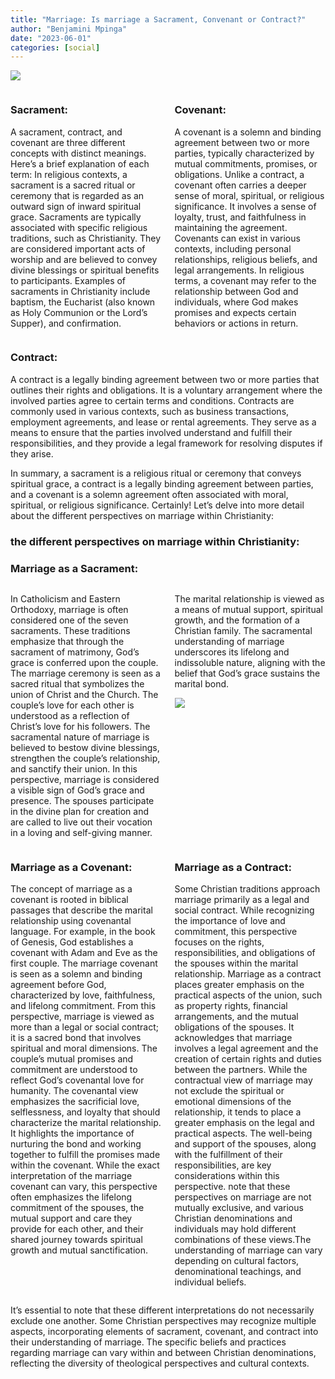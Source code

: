 ```yaml
---
title: "Marriage: Is marriage a Sacrament, Convenant or Contract?"
author: "Benjamini Mpinga"
date: "2023-06-01"
categories: [social]
---
```



![](denis.jpg)

::: columns
:::: {.column width="50%"}

### Sacrament: 

A sacrament, contract, and covenant are three different concepts with distinct meanings. Here's a brief explanation of each term: In religious contexts, a sacrament is a sacred ritual or ceremony that is regarded as an outward sign of inward spiritual grace. Sacraments are typically associated with specific religious traditions, such as Christianity. They are considered important acts of worship and are believed to convey divine blessings or spiritual benefits to participants. Examples of sacraments in Christianity include baptism, the Eucharist (also known as Holy Communion or the Lord's Supper), and confirmation.

::: 
:::: {.column width="50%"}

### Covenant: 

A covenant is a solemn and binding agreement between two or more parties, typically characterized by mutual commitments, promises, or obligations. Unlike a contract, a covenant often carries a deeper sense of moral, spiritual, or religious significance. It involves a sense of loyalty, trust, and faithfulness in maintaining the agreement. Covenants can exist in various contexts, including personal relationships, religious beliefs, and legal arrangements. In religious terms, a covenant may refer to the relationship between God and individuals, where God makes promises and expects certain behaviors or actions in return.

::: 
:::: 

### Contract: 

A contract is a legally binding agreement between two or more parties that outlines their rights and obligations. It is a voluntary arrangement where the involved parties agree to certain terms and conditions. Contracts are commonly used in various contexts, such as business transactions, employment agreements, and lease or rental agreements. They serve as a means to ensure that the parties involved understand and fulfill their responsibilities, and they provide a legal framework for resolving disputes if they arise.

In summary, a sacrament is a religious ritual or ceremony that conveys spiritual grace, a contract is a legally binding agreement between parties, and a covenant is a solemn agreement often associated with moral, spiritual, or religious significance. Certainly! Let's delve into more detail about the different perspectives on marriage within Christianity:

### the different perspectives on marriage within Christianity:

### Marriage as a Sacrament:
::: columns
:::: {.column width="50%"}

In Catholicism and Eastern Orthodoxy, marriage is often considered one of the seven sacraments. These traditions emphasize that through the sacrament of matrimony, God's grace is conferred upon the couple. The marriage ceremony is seen as a sacred ritual that symbolizes the union of Christ and the Church. The couple's love for each other is understood as a reflection of Christ's love for his followers. The sacramental nature of marriage is believed to bestow divine blessings, strengthen the couple's relationship, and sanctify their union. In this perspective, marriage is considered a visible sign of God's grace and presence. The spouses participate in the divine plan for creation and are called to live out their vocation in a loving and self-giving manner. 
::: 
:::: {.column width="50%"}

The marital relationship is viewed as a means of mutual support, spiritual growth, and the formation of a Christian family. The sacramental understanding of marriage underscores its lifelong and indissoluble nature, aligning with the belief that God's grace sustains the marital bond.

![](ndoa6.jpg)

::: 
:::: 

::: columns
:::: {.column width="50%"}

### Marriage as a Covenant:

The concept of marriage as a covenant is rooted in biblical passages that describe the marital relationship using covenantal language. For example, in the book of Genesis, God establishes a covenant with Adam and Eve as the first couple. The marriage covenant is seen as a solemn and binding agreement before God, characterized by love, faithfulness, and lifelong commitment. From this perspective, marriage is viewed as more than a legal or social contract; it is a sacred bond that involves spiritual and moral dimensions. The couple's mutual promises and commitment are understood to reflect God's covenantal love for humanity. The covenantal view emphasizes the sacrificial love, selflessness, and loyalty that should characterize the marital relationship. It highlights the importance of nurturing the bond and working together to fulfill the promises made within the covenant. While the exact interpretation of the marriage covenant can vary, this perspective often emphasizes the lifelong commitment of the spouses, the mutual support and care they provide for each other, and their shared journey towards spiritual growth and mutual sanctification.

::: 
:::: {.column width="50%"}

### Marriage as a Contract:

Some Christian traditions approach marriage primarily as a legal and social contract. While recognizing the importance of love and commitment, this perspective focuses on the rights, responsibilities, and obligations of the spouses within the marital relationship. Marriage as a contract places greater emphasis on the practical aspects of the union, such as property rights, financial arrangements, and the mutual obligations of the spouses. It acknowledges that marriage involves a legal agreement and the creation of certain rights and duties between the partners. While the contractual view of marriage may not exclude the spiritual or emotional dimensions of the relationship, it tends to place a greater emphasis on the legal and practical aspects. The well-being and support of the spouses, along with the fulfillment of their responsibilities, are key considerations within this perspective. note that these perspectives on marriage are not mutually exclusive, and various Christian denominations and individuals may hold different combinations of these views.The understanding of marriage can vary depending on cultural factors, denominational teachings, and individual beliefs.

::: 
:::: 

 
It's essential to note that these different interpretations do not necessarily exclude one another. Some Christian perspectives may recognize multiple aspects, incorporating elements of sacrament, covenant, and contract into their understanding of marriage. The specific beliefs and practices regarding marriage can vary within and between Christian denominations, reflecting the diversity of theological perspectives and cultural contexts.





